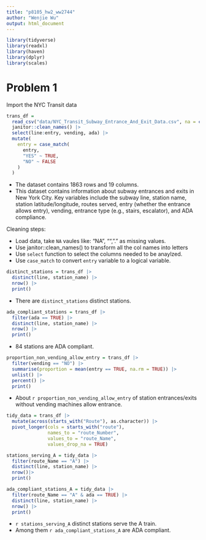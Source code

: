 ```yaml
---
title: "p8105_hw2_ww2744"
author: "Wenjie Wu"
output: html_document
---
```


```r
library(tidyverse)
library(readxl)
library(haven)
library(dplyr)
library(scales)
```

# Problem 1 

Import the NYC Transit data

```r
trans_df = 
  read_csv("data/NYC_Transit_Subway_Entrance_And_Exit_Data.csv", na = c("NA", "",".")) |>
  janitor::clean_names() |>
  select(line:entry, vending, ada) |>
  mutate(
    entry = case_match(
      entry,
      "YES" ~ TRUE,
      "NO" ~ FALSE
    )
  )
```

- The dataset contains 1863 rows and 19 columns.
- This dataset contains information about subway entrances and exits in New York City. Key variables include the subway line, station name, station latitude/longitude, routes served, entry (whether the entrance allows entry), vending, entrance type (e.g., stairs, escalator), and ADA compliance.

Cleaning steps:

- Load data, take `NA` vaules like: "NA", "", "." as missing values.
- Use janitor::clean_names() to transform all the col names into letters
- Use `select` function to select the columns needed to be anaylzed.
- Use `case_match` to convert `entry` variable to a logical variable.

```r
distinct_stations = trans_df |>
  distinct(line, station_name) |>
  nrow() |>
  print()
```

- There are `distinct_stations` distinct stations.

```r
ada_compliant_stations = trans_df |>
  filter(ada == TRUE) |>
  distinct(line, station_name) |>
  nrow() |>
  print()
```

- 84 stations are ADA compliant.

```r
proportion_non_vending_allow_entry = trans_df |>
  filter(vending == "NO") |>
  summarise(proportion = mean(entry == TRUE, na.rm = TRUE)) |>
  unlist() |>
  percent() |>
  print()
```
- About `r proportion_non_vending_allow_entry` of station entrances/exits without vending machines allow entrance.

```r
tidy_data = trans_df |>
  mutate(across(starts_with("Route"), as.character)) |>
  pivot_longer(cols = starts_with("route"), 
               names_to = "route_Number", 
               values_to = "route_Name", 
               values_drop_na = TRUE)

stations_serving_A = tidy_data |>
  filter(route_Name == "A") |>
  distinct(line, station_name) |>
  nrow()|>
  print()

ada_compliant_stations_A = tidy_data |>
  filter(route_Name == "A" & ada == TRUE) |>
  distinct(line, station_name) |>
  nrow() |>
  print()
```

- `r stations_serving_A` distinct stations serve the A train.
- Among them `r ada_compliant_stations_A` are ADA compliant.


